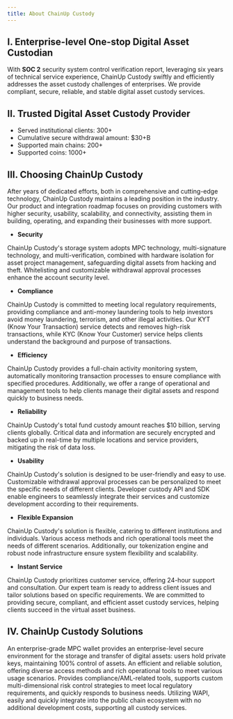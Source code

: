 ```yaml
---
title: About ChainUp Custody
---
```


## I. Enterprise-level One-stop Digital Asset Custodian

With **SOC 2** security system control verification report, leveraging six years of technical service experience, ChainUp Custody swiftly and efficiently addresses the asset custody challenges of enterprises. We provide compliant, secure, reliable, and stable digital asset custody services.

## II. Trusted Digital Asset Custody Provider

* Served institutional clients: 300+
* Cumulative secure withdrawal amount: $30+B
* Supported main chains: 200+
* Supported coins: 1000+

## III. Choosing ChainUp Custody

After years of dedicated efforts, both in comprehensive and cutting-edge technology, ChainUp Custody maintains a leading position in the industry. Our product and integration roadmap focuses on providing customers with higher security, usability, scalability, and connectivity, assisting them in building, operating, and expanding their businesses with more support.

* **Security**

ChainUp Custody's storage system adopts MPC technology, multi-signature technology, and multi-verification, combined with hardware isolation for asset project management, safeguarding digital assets from hacking and theft. Whitelisting and customizable withdrawal approval processes enhance the account security level.

* **Compliance**

ChainUp Custody is committed to meeting local regulatory requirements, providing compliance and anti-money laundering tools to help investors avoid money laundering, terrorism, and other illegal activities. Our KYT (Know Your Transaction) service detects and removes high-risk transactions, while KYC (Know Your Customer) service helps clients understand the background and purpose of transactions.

* **Efficiency**

ChainUp Custody provides a full-chain activity monitoring system, automatically monitoring transaction processes to ensure compliance with specified procedures. Additionally, we offer a range of operational and management tools to help clients manage their digital assets and respond quickly to business needs.

* **Reliability**

ChainUp Custody's total fund custody amount reaches $10 billion, serving clients globally. Critical data and information are securely encrypted and backed up in real-time by multiple locations and service providers, mitigating the risk of data loss.

* **Usability**

ChainUp Custody's solution is designed to be user-friendly and easy to use. Customizable withdrawal approval processes can be personalized to meet the specific needs of different clients. Developer custody API and SDK enable engineers to seamlessly integrate their services and customize development according to their requirements.

* **Flexible Expansion**

ChainUp Custody's solution is flexible, catering to different institutions and individuals. Various access methods and rich operational tools meet the needs of different scenarios. Additionally, our tokenization engine and robust node infrastructure ensure system flexibility and scalability.

* **Instant Service**

ChainUp Custody prioritizes customer service, offering 24-hour support and consultation. Our expert team is ready to address client issues and tailor solutions based on specific requirements. We are committed to providing secure, compliant, and efficient asset custody services, helping clients succeed in the virtual asset business.

## IV. ChainUp Custody Solutions

<CardGroup cols={2}>
  <Card title="MPC Wallet" href="/introduction/custody-solution/mpc-wallet">
    An enterprise-grade MPC wallet provides an enterprise-level secure environment for the storage and transfer of digital assets: users hold private keys, maintaining 100% control of assets.
  </Card>
  <Card title="Joint Custody" href="/introduction/custody-solution/joint-custody">
    An efficient and reliable solution, offering diverse access methods and rich operational tools to meet various usage scenarios.
  </Card>
  <Card title="Compliant Custody" href="/introduction/custody-solution/compliance-custody">
    Provides compliance/AML-related tools, supports custom multi-dimensional risk control strategies to meet local regulatory requirements, and quickly responds to business needs.
  </Card>
  <Card title="ChainUp Custody WAPI" href="/introduction/custody-solution/wapi">
    Utilizing WAPI, easily and quickly integrate into the public chain ecosystem with no additional development costs, supporting all custody services.
  </Card>
</CardGroup>
